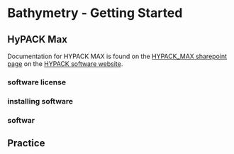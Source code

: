 # Bathymetry - Getting Started

## HyPACK Max

Documentation for HYPACK MAX is found on the [HYPACK_MAX sharepoint page](https://cawaterboards.sharepoint.com/:f:/r/sites/WB-DWR-UASProgram/Shared%20Documents/01-Equipment/03-Manuals%20%26%20Instructions/Sontek_River_Surveyor_(ADCP)/Software/HYPACK_MAX%20(bathymetric)?csf=1&web=1&e=dSpyUG) on the [HYPACK software website](https://www.xylem.com/en-us/brands/hypack/products/hypack-max/).

### software license

### installing software

### softwar 

## Practice
